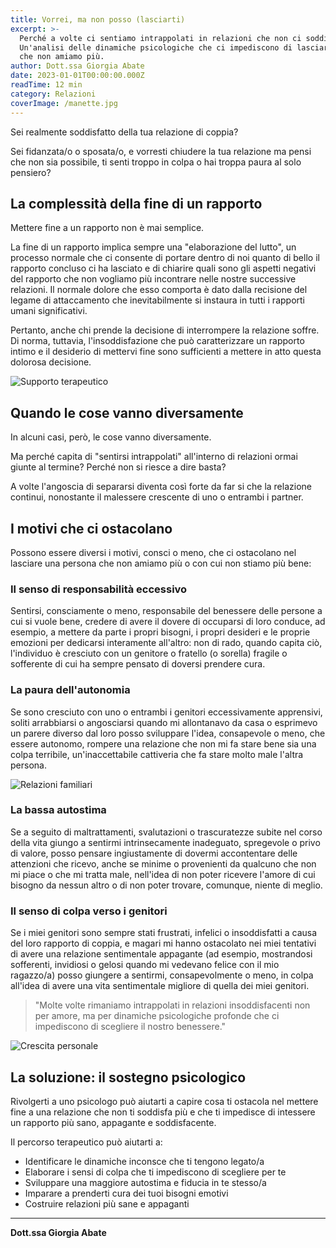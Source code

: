 ```yaml
---
title: Vorrei, ma non posso (lasciarti)
excerpt: >-
  Perché a volte ci sentiamo intrappolati in relazioni che non ci soddisfano più?
  Un'analisi delle dinamiche psicologiche che ci impediscono di lasciare una persona
  che non amiamo più.
author: Dott.ssa Giorgia Abate
date: 2023-01-01T00:00:00.000Z
readTime: 12 min
category: Relazioni
coverImage: /manette.jpg
---
```


Sei realmente soddisfatto della tua relazione di coppia?

Sei fidanzata/o o sposata/o, e vorresti chiudere la tua relazione ma pensi che non sia possibile, ti senti troppo in colpa o hai troppa paura al solo pensiero?

## La complessità della fine di un rapporto

Mettere fine a un rapporto non è mai semplice.

La fine di un rapporto implica sempre una "elaborazione del lutto", un processo normale che ci consente di portare dentro di noi quanto di bello il rapporto concluso ci ha lasciato e di chiarire quali sono gli aspetti negativi del rapporto che non vogliamo più incontrare nelle nostre successive relazioni. Il normale dolore che esso comporta è dato dalla recisione del legame di attaccamento che inevitabilmente si instaura in tutti i rapporti umani significativi.

Pertanto, anche chi prende la decisione di interrompere la relazione soffre. Di norma, tuttavia, l'insoddisfazione che può caratterizzare un rapporto intimo e il desiderio di mettervi fine sono sufficienti a mettere in atto questa dolorosa decisione.

![Supporto terapeutico](/counseling-support-guidance-warm-colors.jpg)

## Quando le cose vanno diversamente

In alcuni casi, però, le cose vanno diversamente.

Ma perché capita di "sentirsi intrappolati" all'interno di relazioni ormai giunte al termine?
Perché non si riesce a dire basta?

A volte l'angoscia di separarsi diventa così forte da far si che la relazione continui, nonostante il malessere crescente di uno o entrambi i partner.

## I motivi che ci ostacolano

Possono essere diversi i motivi, consci o meno, che ci ostacolano nel lasciare una persona che non amiamo più o con cui non stiamo più bene:

### Il senso di responsabilità eccessivo

Sentirsi, consciamente o meno, responsabile del benessere delle persone a cui si vuole bene, credere di avere il dovere di occuparsi di loro conduce, ad esempio, a mettere da parte i propri bisogni, i propri desideri e le proprie emozioni per dedicarsi interamente all'altro: non di rado, quando capita ciò, l'individuo è cresciuto con un genitore o fratello (o sorella) fragile o sofferente di cui ha sempre pensato di doversi prendere cura.

### La paura dell'autonomia

Se sono cresciuto con uno o entrambi i genitori eccessivamente apprensivi, soliti arrabbiarsi o angosciarsi quando mi allontanavo da casa o esprimevo un parere diverso dal loro posso sviluppare l'idea, consapevole o meno, che essere autonomo, rompere una relazione che non mi fa stare bene sia una colpa terribile, un'inaccettabile cattiveria che fa stare molto male l'altra persona.

![Relazioni familiari](/family-relationships-connection-warmth.jpg)

### La bassa autostima

Se a seguito di maltrattamenti, svalutazioni o trascuratezze subite nel corso della vita giungo a sentirmi intrinsecamente inadeguato, spregevole o privo di valore, posso pensare ingiustamente di dovermi accontentare delle attenzioni che ricevo, anche se minime o provenienti da qualcuno che non mi piace o che mi tratta male, nell'idea di non poter ricevere l'amore di cui bisogno da nessun altro o di non poter trovare, comunque, niente di meglio.

### Il senso di colpa verso i genitori

Se i miei genitori sono sempre stati frustrati, infelici o insoddisfatti a causa del loro rapporto di coppia, e magari mi hanno ostacolato nei miei tentativi di avere una relazione sentimentale appagante (ad esempio, mostrandosi sofferenti, invidiosi o gelosi quando mi vedevano felice con il mio ragazzo/a) posso giungere a sentirmi, consapevolmente o meno, in colpa all'idea di avere una vita sentimentale migliore di quella dei miei genitori.

> "Molte volte rimaniamo intrappolati in relazioni insoddisfacenti non per amore, ma per dinamiche psicologiche profonde che ci impediscono di scegliere il nostro benessere."

![Crescita personale](/personal-growth-transformation-positive.jpg)

## La soluzione: il sostegno psicologico

Rivolgerti a uno psicologo può aiutarti a capire cosa ti ostacola nel mettere fine a una relazione che non ti soddisfa più e che ti impedisce di intessere un rapporto più sano, appagante e soddisfacente.

Il percorso terapeutico può aiutarti a:

* Identificare le dinamiche inconsce che ti tengono legato/a
* Elaborare i sensi di colpa che ti impediscono di scegliere per te
* Sviluppare una maggiore autostima e fiducia in te stesso/a
* Imparare a prenderti cura dei tuoi bisogni emotivi
* Costruire relazioni più sane e appaganti

---

**Dott.ssa Giorgia Abate**